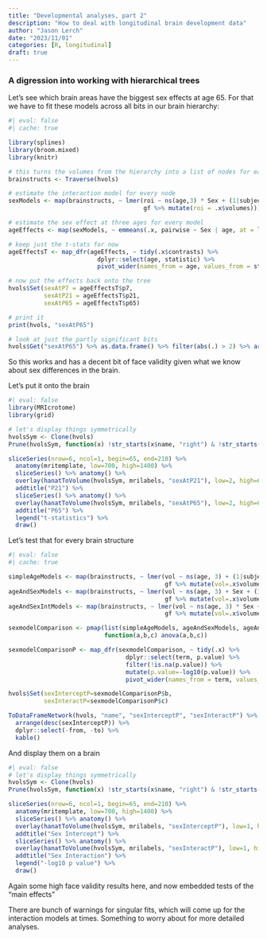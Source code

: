 ```yaml
---
title: "Developmental analyses, part 2"
description: "How to deal with longitudinal brain development data"
author: "Jason Lerch"
date: "2023/11/01"
categories: [R, longitudinal]
draft: true
---
```


### A digression into working with hierarchical trees

Let's see which brain areas have the biggest sex effects at age 65. For that we have to fit these models across all bits in our brain hierarchy:

```r
#| eval: false
#| cache: true

library(splines)
library(broom.mixed)
library(knitr)

# this turns the volumes from the hierarchy into a list of nodes for easier processing
brainstructs <- Traverse(hvols)

# estimate the interaction model for every node
sexModels <- map(brainstructs, ~ lmer(roi ~ ns(age,3) * Sex + (1|subject_id), 
                                      gf %>% mutate(roi = .x$volumes)))

# estimate the sex effect at three ages for every model
ageEffects <- map(sexModels, ~ emmeans(.x, pairwise ~ Sex | age, at = list(age=c(7, 21, 65))))

# keep just the t-stats for now
ageEffectsT <- map_dfr(ageEffects, ~ tidy(.x$contrasts) %>% 
                         dplyr::select(age, statistic) %>% 
                         pivot_wider(names_from = age, values_from = statistic, names_prefix = "p"))

# now put the effects back onto the tree
hvols$Set(sexAtP7 = ageEffectsT$p7,
          sexAtP21 = ageEffectsT$p21,
          sexAtP65 = ageEffectsT$p65)

# print it
print(hvols, "sexAtP65")

# look at just the partly significant bits
hvols$Get("sexAtP65") %>% as.data.frame() %>% filter(abs(.) > 2) %>% arrange(desc(.))

```

So this works and has a decent bit of face validity given what we know about sex differences in the brain.

Let's put it onto the brain

```r
#| eval: false
library(MRIcrotome)
library(grid)

# let's display things symmetrically
hvolsSym <- Clone(hvols)
Prune(hvolsSym, function(x) !str_starts(x$name, "right") & !str_starts(x$name, "left"))

sliceSeries(nrow=6, ncol=1, begin=65, end=210) %>%
  anatomy(mritemplate, low=700, high=1400) %>%
  sliceSeries() %>% anatomy() %>%
  overlay(hanatToVolume(hvolsSym, mrilabels, "sexAtP21"), low=2, high=6, symmetric = T) %>%
  addtitle("P21") %>%
  sliceSeries() %>% anatomy() %>%
  overlay(hanatToVolume(hvolsSym, mrilabels, "sexAtP65"), low=2, high=6, symmetric = T) %>%
  addtitle("P65") %>%
  legend("t-statistics") %>%
  draw()
```

Let's test that for every brain structure

```r
#| eval: false
#| cache: true

simpleAgeModels <- map(brainstructs, ~ lmer(vol ~ ns(age, 3) + (1|subject_id), REML=F,
                                            gf %>% mutate(vol=.x$volumes)))
ageAndSexModels <- map(brainstructs, ~ lmer(vol ~ ns(age, 3) + Sex + (1|subject_id), REML=F,
                                            gf %>% mutate(vol=.x$volumes)))
ageAndSexIntModels <- map(brainstructs, ~ lmer(vol ~ ns(age, 3) * Sex + (1|subject_id), REML=F,
                                            gf %>% mutate(vol=.x$volumes)))

sexmodelComparison <- pmap(list(simpleAgeModels, ageAndSexModels, ageAndSexIntModels),
                           function(a,b,c) anova(a,b,c))

sexmodelComparisonP <- map_dfr(sexmodelComparison, ~ tidy(.x) %>%
                                 dplyr::select(term, p.value) %>%
                                 filter(!is.na(p.value)) %>%
                                 mutate(p.value=-log10(p.value)) %>%
                                 pivot_wider(names_from = term, values_from = p.value))

hvols$Set(sexInterceptP=sexmodelComparisonP$b,
          sexInteractP=sexmodelComparisonP$c)

ToDataFrameNetwork(hvols, "name", "sexInterceptP", "sexInteractP") %>%
  arrange(desc(sexInterceptP)) %>% 
  dplyr::select(-from, -to) %>%
  kable()
```

And display them on a brain

```r
#| eval: false
# let's display things symmetrically
hvolsSym <- Clone(hvols)
Prune(hvolsSym, function(x) !str_starts(x$name, "right") & !str_starts(x$name, "left"))

sliceSeries(nrow=6, ncol=1, begin=65, end=210) %>%
  anatomy(mritemplate, low=700, high=1400) %>%
  sliceSeries() %>% anatomy() %>%
  overlay(hanatToVolume(hvolsSym, mrilabels, "sexInterceptP"), low=1, high=3, symmetric = F) %>%
  addtitle("Sex Intercept") %>%
  sliceSeries() %>% anatomy() %>%
  overlay(hanatToVolume(hvolsSym, mrilabels, "sexInteractP"), low=1, high=3, symmetric = F) %>%
  addtitle("Sex Interaction") %>%
  legend("-log10 p value") %>%
  draw()
```

Again some high face validity results here, and now embedded tests of the "main effects"

There are bunch of warnings for singular fits, which will come up for the interaction models at times. Something to worry about for more detailed analyses.

